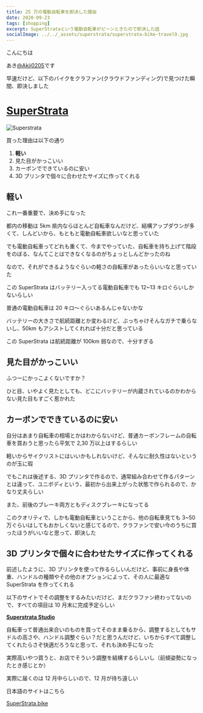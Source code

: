 ```yaml
---
title: 25 万の電動自転車を即決した理由
date: 2020-09-23
tags: [shopping]
excerpt: SuperStrataという電動自転車がピーンときたので即決した話
socialImage: ../../_assets/superstrata/superstrata-bike-travel9.jpg
---
```


こんにちは

あき[@Akii0205](https://twitter.com/Akii0205)です

早速だけど、以下のバイクをクラファン(クラウドファンディング)で見つけた瞬間、即決しました

# [SuperStrata](https://www.indiegogo.com/projects/superstrata-bike/x/16219158)

![Superstrata](../../_assets/superstrata/superstrata-bike-travel9.jpg)

買った理由は以下の通り

1. **軽い**
2. 見た目がかっこいい
3. カーボンでできているのに安い
4. 3D プリンタで個々に合わせたサイズに作ってくれる

## 軽い

これ一番重要で、決め手になった

都内の移動は 5km 県内ならほとんど自転車なんだけど、結構アップダウンが多くて、しんどいから、もともと電動自転車欲しいなと思っていた

でも電動自転車ってどれも重くて、今までやっていた、自転車を持ち上げて階段をのぼる、なんてことはできなくなるのがちょっとしんどかったのね

なので、それができるようなぐらいの軽さの自転車があったらいいなと思っていた

この SuperStrata はバッテリー入ってる電動自転車でも 12~13 キロぐらいしかないらしい

普通の電動自転車は 20 キロ〜ぐらいあるんじゃないかな

バッテリーの大きさで航続距離とか変わるけど、ぶっちゃけそんなガチで乗らないし、50km もアシストしてくれれば十分だと思っている

この SuperStrata は航続距離が 100km 弱なので、十分すぎる

## 見た目がかっこいい

ふつーにかっこよくないですか？

ひと目、いやよく見たとしても、どこにバッテリーが内蔵されているのかわからない見た目もすごく惹かれた

## カーボンでできているのに安い

自分はあまり自転車の相場とかはわからないけど、普通カーボンフレームの自転車を買おうと思ったら平気で 2,30 万以上はするらしい

軽いからサイクリストにはいいかもしれないけど、そんなに耐久性はないというのが玉に瑕

でもこれは後述する、3D プリンタで作るので、通常組み合わせて作るパターンとは違って、ユニボディという、最初から出来上がった状態で作られるので、かなり丈夫らしい

また、前後のブレーキ両方ともディスクブレーキになってる

このクオリティで、しかも電動自転車ということから、他の自転車見ても 3~50 万ぐらいはしてもおかしくないと感じてるので、クラファンで安い今のうちに買ったほうがいいなと思って、即決した

## 3D プリンタで個々に合わせたサイズに作ってくれる

前述したように、3D プリンタを使って作るらしいんだけど、事前に身長や体重、ハンドルの種類やその他のオプションによって、その人に最適な SuperStrata を作ってくれる

以下のサイトでその調整をするみたいだけど、まだクラファン終わってないので、すべての項目は 10 月末に完成予定らしい

**[Superstrata Studio](https://superstrata.bike/studio?r=slt-eml-bck-a2e0&utm_source=sailthru&utm_medium=email&utm_campaign=bck-09232020update&utm_term=)**

自転車って普通出来合いのものを買ってそのまま乗るから、調整するとしてもサドルの高さや、ハンドル調整ぐらい？だと思うんだけど、いちからすべて調整してくれたらさぞ快適だろうなと思って、それも決め手になった

実際高いやつ買うと、お店でそういう調整を結構するらしいし（前傾姿勢になったとき感じとか）

実際に届くのは 12 月中らしいので、12 月が待ち遠しい

日本語のサイトはこちら

[SuperStrata.bike](https://www.superstrata.bike/)
